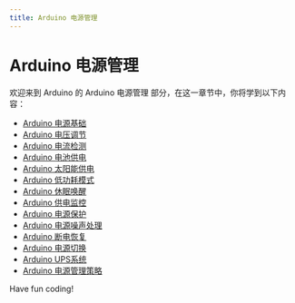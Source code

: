 ```yaml
---
title: Arduino 电源管理
---
```


# Arduino 电源管理

欢迎来到 Arduino 的 Arduino 电源管理 部分，在这一章节中，你将学到以下内容：

- [Arduino 电源基础](./0-arduino-power-supply-foundation.mdx)
- [Arduino 电压调节](./1-arduino-voltage-regulation.mdx)
- [Arduino 电流检测](./2-arduino-current-detection.mdx)
- [Arduino 电池供电](./3-arduino-battery-powered.mdx)
- [Arduino 太阳能供电](./4-arduino-solar-powered.mdx)
- [Arduino 低功耗模式](./5-arduino-low-power-mode.mdx)
- [Arduino 休眠唤醒](./6-arduino-sleep-wakeup.mdx)
- [Arduino 供电监控](./7-arduino-power-supply-monitoring.mdx)
- [Arduino 电源保护](./8-arduino-power-protection.mdx)
- [Arduino 电源噪声处理](./9-arduino-power-noise-handling.mdx)
- [Arduino 断电恢复](./10-arduino-power-failure-recovery.mdx)
- [Arduino 电源切换](./11-arduino-power-switch.mdx)
- [Arduino UPS系统](./12-arduino-ups-system.mdx)
- [Arduino 电源管理策略](./13-arduino-power-management-strategy.mdx)

Have fun coding!